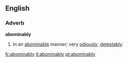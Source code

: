 ==English==

===Adverb===
'''abominably'''

#In an [[abominable]] manner; very [[odiously]]; [[detestably]].

[[fr:abominably]]
[[it:abominably]]
[[pt:abominably]]